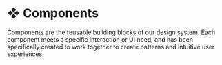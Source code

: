 
# ❖ Components

Components are the reusable building blocks of our design system. Each component meets a specific interaction or UI need, and has been specifically created to work together to create patterns and intuitive user experiences.

<br/>
<Cards>
  <Card  title="❖ Accordion" href="/documentation/components/accordion" />
  <Card  title="❖ Alert" href="/documentation/components/alert" />
  <Card  title="❖ Alert Dialog" href="/documentation/components/alert-dialog" />
  <Card  title="❖ Aspect Ratio" href="/documentation/components/aspect-ratio" />
  <Card  title="❖ Avatar" href="/documentation/components/avatar" />
  <Card  title="❖ Badge" href="/documentation/components/badge" />
  <Card  title="❖ Button" href="/documentation/components/button" />
  <Card  title="❖ Calendar" href="/documentation/components/calendar" />
  <Card  title="❖ Card" href="/documentation/components/card" />
  <Card  title="❖ Checkbox" href="/documentation/components/checkbox" />
  <Card  title="❖ Collapsible" href="/documentation/components/collapsible" />
  <Card  title="❖ Combobox" href="/documentation/components/combobox" />
  <Card  title="❖ Command" href="/documentation/components/command" />
  <Card  title="❖ Context Menu" href="/documentation/components/context-menu" />
  <Card  title="❖ Date Picker" href="/documentation/components/date-picker" />
  <Card  title="❖ Dialog" href="/documentation/components/dialog" />
  <Card  title="❖ Dropdown Menu" href="/documentation/components/dropdown-menu" />
  <Card  title="❖ Form" href="/documentation/components/form" />
  <Card  title="❖ Hover Card" href="/documentation/components/hover-card" />
  <Card  title="❖ Input" href="/documentation/components/input" />
  <Card  title="❖ Label" href="/documentation/components/label" />
  <Card  title="❖ Menubar" href="/documentation/components/menubar" />
  <Card  title="❖ Navigation Menu" href="/documentation/components/navigation-menu" />
  <Card  title="❖ Popover" href="/documentation/components/popover" />
  <Card  title="❖ Progress" href="/documentation/components/progress" />
  <Card  title="❖ Radio Group" href="/documentation/components/radio-group" />
  <Card  title="❖ Scroll Area" href="/documentation/components/scroll-area" />
  <Card  title="❖ Segmented" href="/documentation/components/segmented" />
  <Card  title="❖ Select" href="/documentation/components/select" />
  <Card  title="❖ Separator" href="/documentation/components/separator" />
  <Card  title="❖ Sheet" href="/documentation/components/sheet" />
  <Card  title="❖ Skeleton" href="/documentation/components/skeleton" />
  <Card  title="❖ Slider" href="/documentation/components/slider" />
  <Card  title="❖ Switch" href="/documentation/components/switch" />
  <Card  title="❖ Table" href="/documentation/components/table" />
  <Card  title="❖ Tabs" href="/documentation/components/tabs" />
  <Card  title="❖ Textarea" href="/documentation/components/textarea" />
  <Card  title="❖ Toast" href="/documentation/components/toast" />
  <Card  title="❖ Toggle" href="/documentation/components/toggle" />
  <Card  title="❖ Toggle Group" href="/documentation/components/toggle-group" />
  <Card  title="❖ Tooltip" href="/documentation/components/tooltip" />
</Cards>